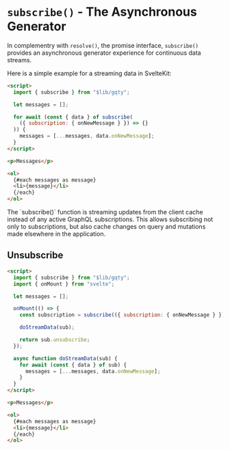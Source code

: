 
# `subscribe()` - The Asynchronous Generator

In complementry with `resolve()`, the promise interface, `subscribe()` provides
an asynchronous generator experience for continuous data streams.

Here is a simple example for a streaming data in SvelteKit:

```html filename="src/routes/index.svelte"
<script>
  import { subscribe } from "$lib/gqty";

  let messages = [];

  for await (const { data } of subscribe(
    ({ subscription: { onNewMessage } }) => {}
  )) {
    messages = [...messages, data.onNewMessage];
  }
</script>

<p>Messages</p>

<ol>
  {#each messages as message}
  <li>{message}</li>
  {/each}
</ol>
```

<Alert title="Subscriptions on the Cache">
  The `subscribe()` function is streaming updates from the client cache instead
  of any active GraphQL subscriptions. This allows subscribing not only to
  subscriptions, but also cache changes on query and mutations made elsewhere in
  the application.
</Alert>

## Unsubscribe

```html filename="src/routes/index.svelte"
<script>
  import { subscribe } from "$lib/gqty";
  import { onMount } from "svelte";

  let messages = [];

  onMount(() => {
    const subscription = subscribe(({ subscription: { onNewMessage } }) => {});

    doStreamData(sub);

    return sub.unsubscribe;
  });

  async function doStreamData(sub) {
    for await (const { data } of sub) {
      messages = [...messages, data.onNewMessage];
    }
  }
</script>

<p>Messages</p>

<ol>
  {#each messages as message}
  <li>{message}</li>
  {/each}
</ol>
```
